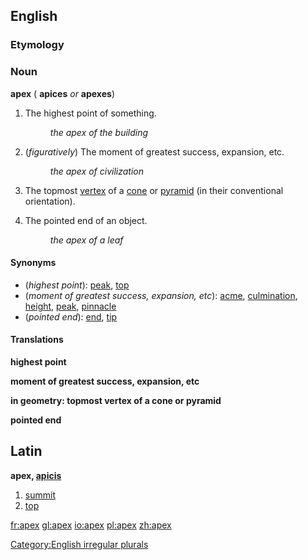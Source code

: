 ==English==
===Etymology===
{{L.}}

=== Noun ===
'''apex''' ({{plural}} '''apices''' ''or'' '''apexes''')

#The highest point of something.
#:''the apex of the building''
#(''figuratively'') The moment of greatest success, expansion, etc.
#:''the apex of civilization''
#{{geometry}} The topmost [[vertex]] of a [[cone]] or [[pyramid]] (in their conventional orientation).
#The pointed end of an object.
#:''the apex of a leaf''

====Synonyms====
*(''highest point''): [[peak]], [[top]]
*(''moment of greatest success, expansion, etc''): [[acme]], [[culmination]], [[height]], [[peak]], [[pinnacle]]
*(''pointed end''): [[end]], [[tip]]

====Translations====

'''highest point'''
{{top}}
{{mid}}
{{bottom}}

'''moment of greatest success, expansion, etc'''
{{top}}
{{mid}}
{{bottom}}

'''in geometry: topmost vertex of a cone or pyramid'''
{{top}}
{{mid}}
{{bottom}}

'''pointed end'''
{{top}}
{{mid}}
{{bottom}}

[[Category:English irregular plurals]]

==Latin==

'''apex, [[Wiktionary Appendix:Latin third declension|apicis]]''' {{m}}

#[[summit]]
#[[top]]

[[fr:apex]]
[[gl:apex]]
[[io:apex]]
[[pl:apex]]
[[zh:apex]]